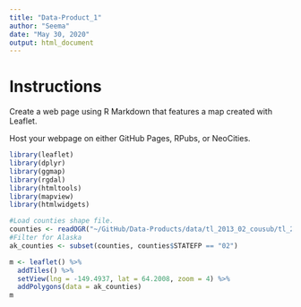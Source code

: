 ```yaml
---
title: "Data-Product_1"
author: "Seema"
date: "May 30, 2020"
output: html_document
---
```

# Instructions
Create a web page using R Markdown that features a map created with Leaflet.

Host your webpage on either GitHub Pages, RPubs, or NeoCities.

```r

library(leaflet)
library(dplyr)
library(ggmap)
library(rgdal)
library(htmltools)
library(mapview)
library(htmlwidgets)

#Load counties shape file.
counties <- readOGR("~/GitHub/Data-Products/data/tl_2013_02_cousub/tl_2013_02_cousub.shp")
#Filter for Alaska
ak_counties <- subset(counties, counties$STATEFP == "02")

m <- leaflet() %>%
  addTiles() %>%
  setView(lng = -149.4937, lat = 64.2008, zoom = 4) %>%
  addPolygons(data = ak_counties)
m
```


